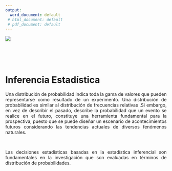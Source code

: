 ```yaml
---
output:
  word_document: default
 # html_document: default
 # pdf_document: default
---
```


![](caratula.png)



\
\
\

# Inferencia Estadística
 
<div style="text-align: justify">
Una distribución de probabilidad
indica toda la gama de valores que
pueden representarse como resultado de un experimento. Una
distribución de probabilidad es similar al
distribución de frecuencias relativas .Si embargo, en vez
de describir el pasado, describe la probabilidad que un evento se
realice en el futuro, constituye una herramienta fundamental para
la prospectiva, puesto que se puede diseñar un escenario
de acontecimientos futuros considerando las tendencias actuales
de diversos fenómenos naturales.
<div/> \

<div style="text-align: justify">
Las decisiones estadísticas basadas en la estadística inferencial son fundamentales
en la investigación que son evaluadas en
términos de distribución de
probabilidades.
<div/>





